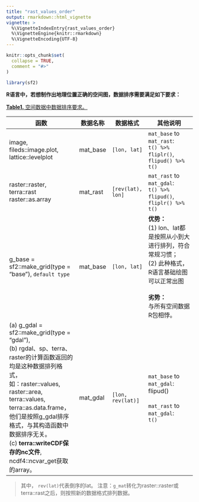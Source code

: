 ```yaml
---
title: "rast_values_order"
output: rmarkdown::html_vignette
vignette: >
  %\VignetteIndexEntry{rast_values_order}
  %\VignetteEngine{knitr::rmarkdown}
  %\VignetteEncoding{UTF-8}
---
```


```r
knitr::opts_chunk$set(
  collapse = TRUE,
  comment = "#>"
)
```

```r
library(sf2)
```

**R语言中，若想制作出地理位置正确的空间图，数据排序需要满足如下要求：**

<u>**Table1.** 空间数据中数据排序要求。</u>

| 函数                                                         | 数据名称 | 数据格式          | 其他说明                                                     |
| ------------------------------------------------------------ | -------- | ----------------- | ------------------------------------------------------------ |
| image, fileds::image.plot, lattice::levelplot                | mat_base | `[lon, lat]`      | `mat_base` to `mat_rast`:<br />`t() %>% fliplr()`, `flipud() %>% t()` |
| raster::raster, terra::rast<br />raster::as.array            | mat_rast | `[rev(lat), lon]` | `mat_rast` to `mat_gdal`:<br />`t() %>% flipud()`, `fliplr() %>% t()` |
| g_base = sf2::make_grid(type = “base”), `default type`       | mat_base | `[lon, lat]`      | **优势：**<br/>(1) lon、lat都是按照从小到大进行排列，符合常规习惯；<br/> (2) 此种格式，R语言基础绘图可以正常出图<br /><br />**劣势：**<br/>与所有空间数据R包相悖。 |
| (a) g_gdal = sf2::make_grid(type = “gdal”), <br/>(b) rgdal、sp、terra、raster的计算函数返回的均是这种数据排列格式，<br />如：raster::values, raster::area, terra::values, terra::as.data.frame，他们是按照g_gdal排序格式，与其构造函数中数据排序无关。<br />(c) **terra::writeCDF保存的nc文件**, ncdf4::ncvar_get获取的array。 | mat_gdal | `[lon, rev(lat)]` | `mat_base` to `mat_gdal`:<br />flipud()<br /><br />`mat_rast` to `mat_gdal`:<br />`t()` |

> 其中， `rev(lat)`代表倒序的lat。
> 注意：`g_mat`转化为raster::raster或terra::rast之后，则按照新的数据格式排列数据。
